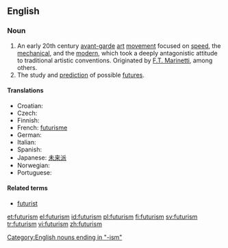 ==English==

===Noun===
{{en-noun|-}}

# An early 20th century [[avant-garde]] [[art]] [[movement]] focused on [[speed]], the [[mechanical]], and the [[modern]], which took a deeply antagonistic attitude to traditional artistic conventions.  Originated by [[Wikipedia:Filippo Tommaso Marinetti|F.T. Marinetti]], among others.
# The study and [[prediction]] of possible [[future]]s.

====Translations====
* Croatian: {{t-|hr|futurizam|m}}
* Czech: {{t-|cs|futurismus|m}}
* Finnish: {{t-|fi|futurismi}}
* French: [[futurisme]]
* German: {{t-|de|Futurismus|m}}
* Italian: {{t+|it|futurismo}}
* Spanish: {{t-|es|futurismo}}
* Japanese: [[未来派]]
* Norwegian: {{t|no|futurisme|m}}
* Portuguese: {{t-|pt|futurismo}}

====Related terms====
*[[futurist]]
[[Category:English nouns ending in "-ism"]]

[[et:futurism]]
[[el:futurism]]
[[id:futurism]]
[[pl:futurism]]
[[fi:futurism]]
[[sv:futurism]]
[[tr:futurism]]
[[vi:futurism]]
[[zh:futurism]]